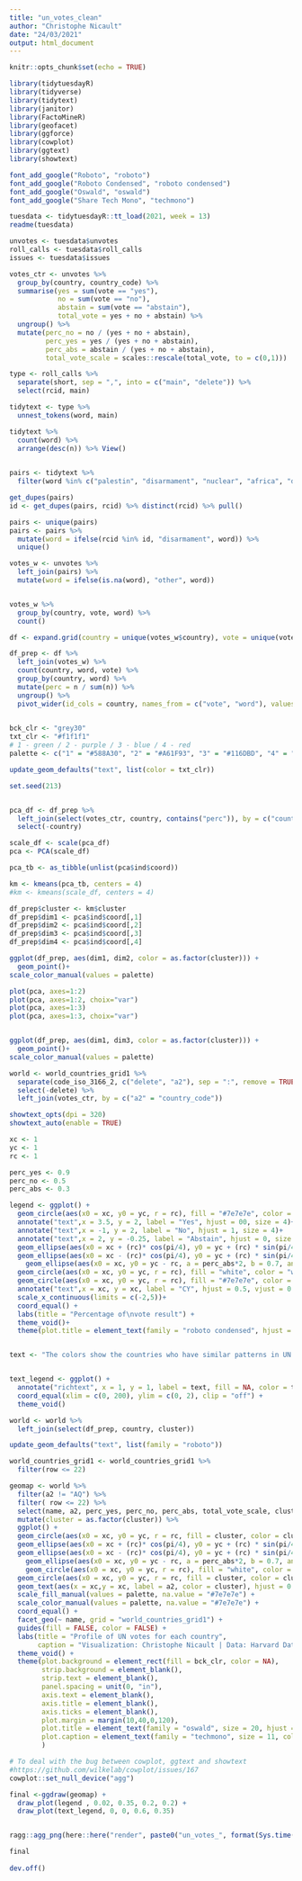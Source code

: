 ```yaml
---
title: "un_votes_clean"
author: "Christophe Nicault"
date: "24/03/2021"
output: html_document
---
```


```r
knitr::opts_chunk$set(echo = TRUE)
```


```r

library(tidytuesdayR)
library(tidyverse)
library(tidytext)
library(janitor)
library(FactoMineR)
library(geofacet)
library(ggforce)
library(cowplot)
library(ggtext)
library(showtext)

font_add_google("Roboto", "roboto")
font_add_google("Roboto Condensed", "roboto condensed")
font_add_google("Oswald", "oswald")
font_add_google("Share Tech Mono", "techmono")

```


```r

tuesdata <- tidytuesdayR::tt_load(2021, week = 13)
readme(tuesdata)

unvotes <- tuesdata$unvotes
roll_calls <- tuesdata$roll_calls
issues <- tuesdata$issues

```


```r

votes_ctr <- unvotes %>%
  group_by(country, country_code) %>%
  summarise(yes = sum(vote == "yes"),
            no = sum(vote == "no"),
            abstain = sum(vote == "abstain"),
            total_vote = yes + no + abstain) %>%
  ungroup() %>%
  mutate(perc_no = no / (yes + no + abstain),
         perc_yes = yes / (yes + no + abstain),
         perc_abs = abstain / (yes + no + abstain),
         total_vote_scale = scales::rescale(total_vote, to = c(0,1)))

```



```r
type <- roll_calls %>%
  separate(short, sep = ",", into = c("main", "delete")) %>%
  select(rcid, main)

tidytext <- type %>%
  unnest_tokens(word, main)

tidytext %>%
  count(word) %>%
  arrange(desc(n)) %>% View()
  

pairs <- tidytext %>%
  filter(word %in% c("palestin", "disarmament", "nuclear", "africa", "denuclearization", "occupied", "weapon", "race", "decolonization", "discrimination"))

get_dupes(pairs)
id <- get_dupes(pairs, rcid) %>% distinct(rcid) %>% pull()

pairs <- unique(pairs)
pairs <- pairs %>% 
  mutate(word = ifelse(rcid %in% id, "disarmament", word)) %>%
  unique()

votes_w <- unvotes %>%
  left_join(pairs) %>%
  mutate(word = ifelse(is.na(word), "other", word))


votes_w %>%
  group_by(country, vote, word) %>%
  count()

df <- expand.grid(country = unique(votes_w$country), vote = unique(votes_w$vote), word = unique(votes_w$word))

df_prep <- df %>% 
  left_join(votes_w) %>%
  count(country, word, vote) %>%
  group_by(country, word) %>%
  mutate(perc = n / sum(n)) %>% 
  ungroup() %>%
  pivot_wider(id_cols = country, names_from = c("vote", "word"), values_from = "perc") 
  

```

```r

bck_clr <- "grey30"
txt_clr <- "#f1f1f1"
# 1 - green / 2 - purple / 3 - blue / 4 - red
palette <- c("1" = "#588A30", "2" = "#A61F93", "3" = "#116DBD", "4" = "#C23211")

update_geom_defaults("text", list(color = txt_clr))

```


```r
set.seed(213)


pca_df <- df_prep %>%
  left_join(select(votes_ctr, country, contains("perc")), by = c("country")) %>%
  select(-country) 

scale_df <- scale(pca_df)
pca <- PCA(scale_df)

pca_tb <- as_tibble(unlist(pca$ind$coord))

km <- kmeans(pca_tb, centers = 4)
#km <- kmeans(scale_df, centers = 4)

df_prep$cluster <- km$cluster
df_prep$dim1 <- pca$ind$coord[,1]
df_prep$dim2 <- pca$ind$coord[,2]
df_prep$dim3 <- pca$ind$coord[,3]
df_prep$dim4 <- pca$ind$coord[,4]

ggplot(df_prep, aes(dim1, dim2, color = as.factor(cluster))) +
  geom_point()+
scale_color_manual(values = palette) 

plot(pca, axes=1:2)
plot(pca, axes=1:2, choix="var")
plot(pca, axes=1:3)
plot(pca, axes=1:3, choix="var")


ggplot(df_prep, aes(dim1, dim3, color = as.factor(cluster))) +
  geom_point()+
scale_color_manual(values = palette) 

world <- world_countries_grid1 %>%
  separate(code_iso_3166_2, c("delete", "a2"), sep = ":", remove = TRUE) %>%
  select(-delete) %>%
  left_join(votes_ctr, by = c("a2" = "country_code")) 
```


```r

showtext_opts(dpi = 320)
showtext_auto(enable = TRUE)

xc <- 1
yc <- 1
rc <- 1

perc_yes <- 0.9
perc_no <- 0.5
perc_abs <- 0.3

legend <- ggplot() +
  geom_circle(aes(x0 = xc, y0 = yc, r = rc), fill = "#7e7e7e", color = "#7e7e7e", size = 0.5, alpha = 0.5) +
  annotate("text",x = 3.5, y = 2, label = "Yes", hjust = 00, size = 4)+
  annotate("text",x = -1, y = 2, label = "No", hjust = 1, size = 4)+
  annotate("text",x = 2, y = -0.25, label = "Abstain", hjust = 0, size = 4)+
  geom_ellipse(aes(x0 = xc + (rc)* cos(pi/4), y0 = yc + (rc) * sin(pi/4), a = perc_yes*2, b = 0.7, angle = pi/4), fill = "#969696", color = "#969696")+
  geom_ellipse(aes(x0 = xc - (rc)* cos(pi/4), y0 = yc + (rc) * sin(pi/4), a = perc_no*2, b = 0.7, angle = -pi/4), fill = "#969696", color = "#969696")+
    geom_ellipse(aes(x0 = xc, y0 = yc - rc, a = perc_abs*2, b = 0.7, angle = -pi/2), fill = "#969696", color = "#969696")+ 
  geom_circle(aes(x0 = xc, y0 = yc, r = rc), fill = "white", color = "white", size = 0.5) +  
  geom_circle(aes(x0 = xc, y0 = yc, r = rc), fill = "#7e7e7e", color = "#7e7e7e", size = 0.5, alpha = 0.3) +  
  annotate("text",x = xc, y = xc, label = "CY", hjust = 0.5, vjust = 0.5, size = 5, fontface = "bold",color = "#7e7e7e", family = "roboto")+
  scale_x_continuous(limits = c(-2,5))+
  coord_equal() +
  labs(title = "Percentage of\nvote result") +
  theme_void()+
  theme(plot.title = element_text(family = "roboto condensed", hjust = 0.4, margin = margin(0,0,10,0), color = txt_clr))


text <- "The colors show the countries who have similar patterns in UN votes.<br> These pattern are based on an analysis of the votes for the most common subjects :<br> Palestine, disarmament, nuclear, Africa, denuclearization, occupied, weapon, race,<br> decolonization, discrimination. <br> According to these subjects, the voting patterns of the United Kingdom appears to be<br> more similar to the United States and Israel, than the European countries around.<br><span style='color:#55B4F9'>**The countries in blue**</span> are more balanced between yes, no and abstain, <br>and they tend to have a higher abstention rate on subjects such as disarmament,<br> discrimination, decolonization, where <span style='color:#F277D8'>**the countries in purple**</span> are more characterized by<br> the position on Palestine and occupied territories, and have a higher rate of voting no.<br><span style='color:#98BD7B'>**The countries in green**</span> and <span style='color:#FF0D48'>**the countries in red**</span> vote mainly yes on topics of denuclearization,<br>decolonization, nuclear, disarmament Africa.<br>The main difference is on the Palestine, where green countries are more associated to voting yes."


text_legend <- ggplot() +
  annotate("richtext", x = 1, y = 1, label = text, fill = NA, color = txt_clr, label.color = NA, hjust = 0, size = 4, family = "roboto condensed") +
  coord_equal(xlim = c(0, 200), ylim = c(0, 2), clip = "off") +
  theme_void()


```


```r


world <- world %>% 
  left_join(select(df_prep, country, cluster))

update_geom_defaults("text", list(family = "roboto"))

world_countries_grid1 <- world_countries_grid1 %>%
  filter(row <= 22)

geomap <- world %>%
  filter(a2 != "AQ") %>%
  filter( row <= 22) %>%
  select(name, a2, perc_yes, perc_no, perc_abs, total_vote_scale, cluster) %>%
  mutate(cluster = as.factor(cluster)) %>%
  ggplot() +
  geom_circle(aes(x0 = xc, y0 = yc, r = rc, fill = cluster, color = cluster), size = 0.5, alpha = 0.5) +
  geom_ellipse(aes(x0 = xc + (rc)* cos(pi/4), y0 = yc + (rc) * sin(pi/4), a = perc_yes*2, b = 0.7, angle = pi/4, fill = cluster, color = cluster))+
  geom_ellipse(aes(x0 = xc - (rc)* cos(pi/4), y0 = yc + (rc) * sin(pi/4), a = perc_no*2, b = 0.7, angle = -pi/4, fill = cluster, color = cluster))+
    geom_ellipse(aes(x0 = xc, y0 = yc - rc, a = perc_abs*2, b = 0.7, angle = -pi/2, fill = cluster, color = cluster))+  
    geom_circle(aes(x0 = xc, y0 = yc, r = rc), fill = "white", color = "white", size = 0.5) +
  geom_circle(aes(x0 = xc, y0 = yc, r = rc, fill = cluster, color = cluster), size = 0.5, alpha = 0.3) +
  geom_text(aes(x = xc,y = xc, label = a2, color = cluster), hjust = 0.5, vjust = 0.5, size = 3.5, fontface = "bold")+  
  scale_fill_manual(values = palette, na.value = "#7e7e7e") +
  scale_color_manual(values = palette, na.value = "#7e7e7e") +
  coord_equal() +
  facet_geo(~ name, grid = "world_countries_grid1") +
  guides(fill = FALSE, color = FALSE) +
  labs(title = "Profile of UN votes for each country",
       caption = "Visualization: Christophe Nicault | Data: Harvard Dataverse") +
  theme_void() +
  theme(plot.background = element_rect(fill = bck_clr, color = NA),
        strip.background = element_blank(),
        strip.text = element_blank(),
        panel.spacing = unit(0, "in"),
        axis.text = element_blank(),
        axis.title = element_blank(),
        axis.ticks = element_blank(),
        plot.margin = margin(10,40,0,120),
        plot.title = element_text(family = "oswald", size = 20, hjust = 0.5, margin = margin(10,0,20,0), face = "bold", color = txt_clr),
        plot.caption = element_text(family = "techmono", size = 11, color = txt_clr, margin = margin(5,0,5,0), hjust = 0.98)
        )

# To deal with the bug between cowplot, ggtext and showtext 
#https://github.com/wilkelab/cowplot/issues/167
cowplot::set_null_device("agg") 

final <-ggdraw(geomap) +
  draw_plot(legend , 0.02, 0.35, 0.2, 0.2) +
  draw_plot(text_legend, 0, 0, 0.6, 0.35) 


ragg::agg_png(here::here("render", paste0("un_votes_", format(Sys.time(), "%Y%m%d_%H%M%S"), ".png")), res = 320, width = 16, height = 12, units = "in")

final
  
dev.off()

```


